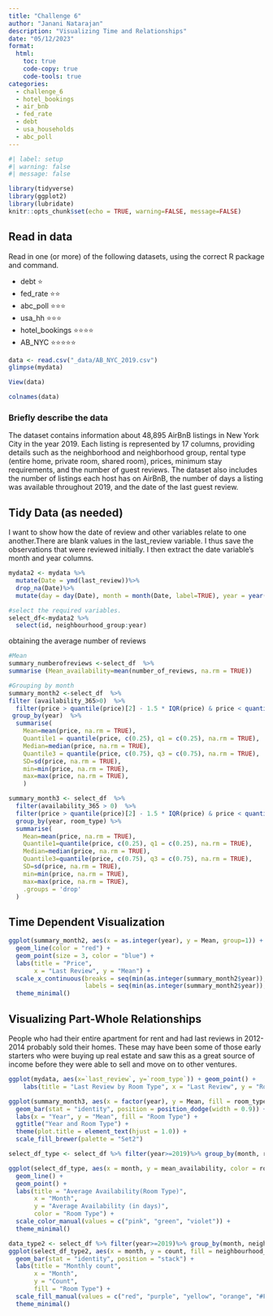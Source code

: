 ```yaml
---
title: "Challenge 6"
author: "Janani Natarajan"
description: "Visualizing Time and Relationships"
date: "05/12/2023"
format:
  html:
    toc: true
    code-copy: true
    code-tools: true
categories:
  - challenge_6
  - hotel_bookings
  - air_bnb
  - fed_rate
  - debt
  - usa_households
  - abc_poll
---
```


```r
#| label: setup
#| warning: false
#| message: false

library(tidyverse)
library(ggplot2)
library(lubridate)
knitr::opts_chunk$set(echo = TRUE, warning=FALSE, message=FALSE)
```

## Read in data

Read in one (or more) of the following datasets, using the correct R package and command.

-   debt ⭐
-   fed_rate ⭐⭐
-   abc_poll ⭐⭐⭐
-   usa_hh ⭐⭐⭐
-   hotel_bookings ⭐⭐⭐⭐
-   AB_NYC ⭐⭐⭐⭐⭐

```r
data <- read.csv("_data/AB_NYC_2019.csv")
glimpse(mydata)
```

```r
View(data)
```

```r
colnames(data)
```

### Briefly describe the data

The dataset contains information about 48,895 AirBnB listings in New York City in the year 2019. Each listing is represented by 17 columns, providing details such as the neighborhood and neighborhood group, rental type (entire home, private room, shared room), prices, minimum stay requirements, and the number of guest reviews. The dataset also includes the number of listings each host has on AirBnB, the number of days a listing was available throughout 2019, and the date of the last guest review.

## Tidy Data (as needed)

I want to show how the date of review and other variables relate to one another.There are blank values in the last_review variable. I thus save the observations that were reviewed initially. I then extract the date variable's month and year columns.

```r
mydata2 <- mydata %>% 
  mutate(Date = ymd(last_review))%>% 
  drop_na(Date)%>% 
  mutate(day = day(Date), month = month(Date, label=TRUE), year = year(Date))

#select the required variables.
select_df<-mydata2 %>%
  select(id, neighbourhood_group:year)
```

obtaining the average number of reviews

```r
#Mean 
summary_numberofreviews <-select_df  %>% 
summarise (Mean_availability=mean(number_of_reviews, na.rm = TRUE))
```

```r
#Grouping by month
summary_month2 <-select_df  %>% 
filter (availability_365>0)  %>% 
  filter(price > quantile(price)[2] - 1.5 * IQR(price) & price < quantile(price)[4] + 1.5 * IQR(price))  %>% 
 group_by(year)  %>%
  summarise(
    Mean=mean(price, na.rm = TRUE),
    Quantile1 = quantile(price, c(0.25), q1 = c(0.25), na.rm = TRUE),
    Median=median(price, na.rm = TRUE),
    Quantile3 = quantile(price, c(0.75), q3 = c(0.75), na.rm = TRUE),
    SD=sd(price, na.rm = TRUE),
    min=min(price, na.rm = TRUE),
    max=max(price, na.rm = TRUE),
    )

```

```r
summary_month3 <- select_df  %>% 
  filter(availability_365 > 0)  %>% 
  filter(price > quantile(price)[2] - 1.5 * IQR(price) & price < quantile(price)[4] + 1.5 * IQR(price))  %>% 
  group_by(year, room_type) %>%
  summarise(
    Mean=mean(price, na.rm = TRUE),
    Quantile1=quantile(price, c(0.25), q1 = c(0.25), na.rm = TRUE),
    Median=median(price, na.rm = TRUE),
    Quantile3=quantile(price, c(0.75), q3 = c(0.75), na.rm = TRUE),
    SD=sd(price, na.rm = TRUE),
    min=min(price, na.rm = TRUE),
    max=max(price, na.rm = TRUE),
    .groups = 'drop'
  )

```

## Time Dependent Visualization

```r
ggplot(summary_month2, aes(x = as.integer(year), y = Mean, group=1)) +
  geom_line(color = "red") +
  geom_point(size = 3, color = "blue") +
  labs(title = "Price",
       x = "Last Review", y = "Mean") +
  scale_x_continuous(breaks = seq(min(as.integer(summary_month2$year)), max(as.integer(summary_month2$year)), by = 1),
                     labels = seq(min(as.integer(summary_month2$year)), max(as.integer(summary_month2$year)), by = 1)) +
  theme_minimal()
```

## Visualizing Part-Whole Relationships

People who had their entire apartment for rent and had last reviews in 2012-2014 probably sold their homes. These may have been some of those early starters who were buying up real estate and saw this as a great source of income before they were able to sell and move on to other ventures.

```r
ggplot(mydata, aes(x=`last_review`, y=`room_type`)) + geom_point() +
    labs(title = "Last Review by Room Type", x = "Last Review", y = "Room Type") 
```

```r
ggplot(summary_month3, aes(x = factor(year), y = Mean, fill = room_type)) +
  geom_bar(stat = "identity", position = position_dodge(width = 0.9)) +
  labs(x = "Year", y = "Mean", fill = "Room Type") +
  ggtitle("Year and Room Type") +
  theme(plot.title = element_text(hjust = 1.0)) +
  scale_fill_brewer(palette = "Set2")
```

```r
select_df_type <- select_df %>% filter(year>=2019)%>% group_by(month, room_type) %>% summarise(count=n(), mean_availability=mean(availability_365)) %>%  ungroup()

ggplot(select_df_type, aes(x = month, y = mean_availability, color = room_type, group = room_type)) +
  geom_line() +
  geom_point() +
  labs(title = "Average Availability(Room Type)",
       x = "Month",
       y = "Average Availability (in days)",
       color = "Room Type") +
  scale_color_manual(values = c("pink", "green", "violet")) +
  theme_minimal()
```

```r
data_type2 <- select_df %>% filter(year>=2019)%>% group_by(month, neighbourhood_group ) %>% summarise(count=n(), mean_availability=mean(availability_365)) %>%  ungroup()
ggplot(select_df_type2, aes(x = month, y = count, fill = neighbourhood_group)) +
  geom_bar(stat = "identity", position = "stack") +
  labs(title = "Monthly count",
       x = "Month",
       y = "Count",
       fill = "Room Type") +
  scale_fill_manual(values = c("red", "purple", "yellow", "orange", "#FF69B4")) +
  theme_minimal()
```
